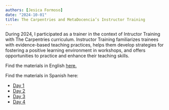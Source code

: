 ```yaml
---
authors: [Jesica Formoso]
date: "2024-10-01"
title: The Carpentries and MetaDocencia’s Instructor Training
---
```


During 2024, I participated as a trainer in the context of Intructor Training with The Carpentries curriculum. Instructor Training familiarizes trainees with evidence-based teaching practices, helps them develop strategies for fostering a positive learning environment in workshops, and offers opportunities to practice and enhance their teaching skills. 

Find the materials in English [here.](https://carpentries.org/instructor-training/)

Find the materials in Spanish here:

-   [Day 1](https://zenodo.org/records/13819836)
-   [Day 2](https://zenodo.org/records/13819836)
-   [Day 3](https://zenodo.org/records/13867832)
-   [Day 4](https://zenodo.org/records/13886949)

